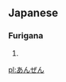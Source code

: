 == Japanese == 
===Furigana===  
{{furigana2|anzen}}
# {{japdef|安全|[[safe]], [[secure]]}}

[[pl:あんぜん]]